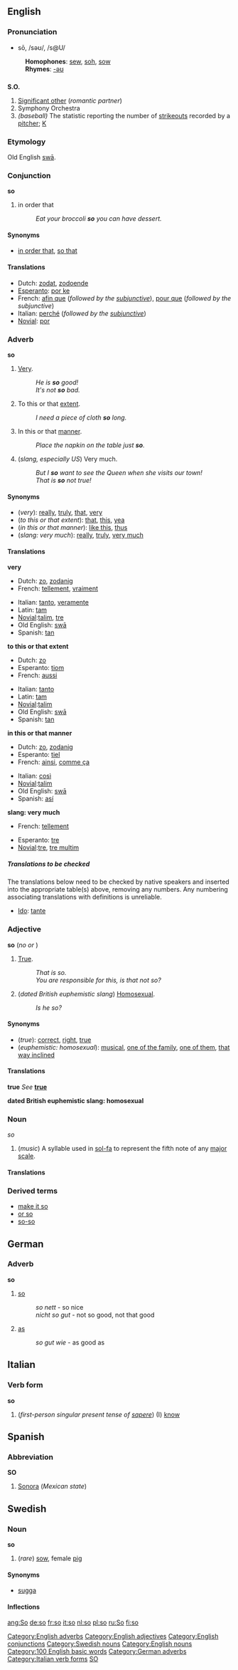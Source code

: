 ==English==

{{rank|are|their|one|39|so|me|an|we}}

===Pronunciation===
*sō, /səʊ/, /s@U/
:'''Homophones''': [[sew]], [[soh]], [[sow]]
:'''Rhymes''': [[Rhymes:English:-əʊ|-əʊ]]

==={{abbreviation}}===
'''S.O.'''

# [[Significant other]] (''romantic partner'')
# Symphony Orchestra
# ''(baseball)'' The statistic reporting the number of [[strikeout]]s recorded by a [[pitcher]]; [[K]]

===Etymology===
Old English [[swa|swā]].

===Conjunction===
'''so'''

# in order that
#:''Eat your broccoli '''so''' you can have dessert.''

====Synonyms====
*[[in order that]], [[so that]]

====Translations====
*Dutch: [[zodat]], [[zodoende]]
*[[Esperanto]]: [[por ke]]
*French: [[afin que]] (''followed by the [[subjunctive]]''), [[pour que]] (''followed by the subjunctive'')
*Italian: [[perché]] (''followed by the [[subjunctive]]'')
*[[Novial]]: [[por]]

===Adverb===
'''so'''

# [[very|Very]].
#:''He is '''so''' good!''
#:''It's not '''so''' bad.''
# To this or that [[extent]].
#:''I need a piece of cloth '''so''' long.''
# In this or that [[manner]].
#:''Place the napkin on the table just '''so'''.''
# (''slang, especially US'') Very much.
#:''But I '''so''' want to see the Queen when she visits our town!''
#:''That is '''so''' not true!''

====Synonyms====
*(''very''): [[really]], [[truly]], [[that]], [[very]]
*(''to this or that extent''): [[that]], [[this]], [[yea]]
*(''in this or that manner''): [[like this]], [[thus]]
*(''slang: very much''): [[really]], [[truly]], [[very much]]

====Translations====

'''very'''
{{top}}
*Dutch: [[zo]], [[zodanig]]
*French: [[tellement]], [[vraiment]]
{{mid}}
*Italian: [[tanto]], [[veramente]]
*Latin: [[tam]]
*[[Novial]]:[[talim]], [[tre]]
*Old English: [[swa|swā]]
*Spanish: [[tan]]
{{bottom}}

'''to this or that extent'''
{{top}}
*Dutch: [[zo]]
*Esperanto:  [[tiom]]
*French: [[aussi]]
{{mid}}
*Italian: [[tanto]]
*Latin: [[tam]]
*[[Novial]]:[[talim]]
*Old English: [[swa|swā]]
*Spanish: [[tan]]
{{bottom}}

'''in this or that manner'''
{{top}}
*Dutch: [[zo]], [[zodanig]]
*Esperanto: [[tiel]]
*French: [[ainsi]], [[comme ça]]
{{mid}}
*Italian: [[così]]
*[[Novial]]:[[talim]]
*Old English: [[swa|swā]]
*Spanish: [[así]]
{{bottom}}

'''slang: very much'''
{{top}}
*French: [[tellement]]
{{mid}}
*Esperanto: [[tre]]
*[[Novial]]:[[tre]], [[tre multim]]
{{bottom}}

=====Translations to be checked=====
<!--Remove this section once all of the translations below have been moved into the tables above.-->
{{checktrans}}
The translations below need to be checked by native speakers and inserted into the appropriate table(s) above, removing any numbers.  Any numbering associating translations with definitions is unreliable.

*[[Ido]]: [[tante]]
[[Category:English adverbs]]

===Adjective===
'''so''' (''no {{compar}} or {{superl}}'')

# [[True]].
#:''That is so.''
#:''You are responsible for this, is that not so?''
# (''dated British euphemistic slang'') [[Homosexual]].
#:''Is he so?''

====Synonyms====
* (''true''): [[correct]], [[right]], [[true]]
* (''euphemistic: homosexual''): [[musical]], [[one of the family]], [[one of them]], [[that way inclined]]

====Translations====
'''true'''
''See'' '''[[true]]'''

'''dated British euphemistic slang: homosexual'''
{{top}}
{{mid}}
{{bottom}}

===Noun===
''so''

# (''music'') A syllable used in [[sol-fa]] to represent the fifth note of any [[major scale]].

====Translations====
{{top}}
{{mid}}
{{bottom}}

===Derived terms===
*[[make it so]]
*[[or so]]
*[[so-so]]

==German==
===Adverb===
'''so'''

#[[so]]
#:''so nett'' - so nice
#:''nicht so gut'' - not so good, not that good
#[[as]]
#:''so gut wie'' - as good as

==Italian==
===Verb form===
'''so'''

#(''first-person singular present tense of [[sapere]]'') (I) [[know]]

==Spanish==
===Abbreviation===
'''SO'''

#[[Sonora]] (''Mexican state'')

==Swedish==
===Noun===
'''so'''
#(''rare'') [[sow]], female [[pig]]

====Synonyms====
*[[sugga]]

====Inflections====
{{sv-noun|gender=Common|so|son|so|sorna|sos|sons|sos|sornas}}

[[Category:English adjectives]]
[[Category:English conjunctions]]
[[Category:Swedish nouns]]
[[Category:English nouns]]
[[Category:100 English basic words]]
[[Category:German adverbs]]
[[Category:Italian verb forms]]
[[Category:Baseball|SO]]

[[ang:So]]
[[de:so]]
[[fr:so]]
[[it:so]]
[[nl:so]]
[[pl:so]]
[[ru:So]]
[[fi:so]]